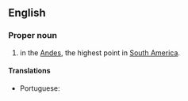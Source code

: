 {{also|Aconcágua}}
==English==
{{wikipedia}}

===Proper noun===
{{en-proper noun}}

# {{place|en|mountain|c/Argentina}} in the [[Andes]], the highest point in [[South America]].

====Translations====
{{trans-top|the highest mountain in the Andes}}
* Portuguese: {{t|pt|Aconcágua|m}}
{{trans-mid}}
{{trans-bottom}}